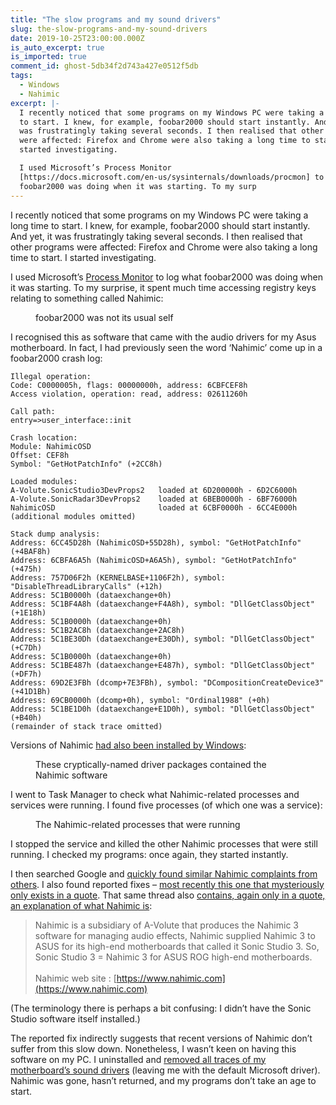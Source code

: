 ```yaml
---
title: "The slow programs and my sound drivers"
slug: the-slow-programs-and-my-sound-drivers
date: 2019-10-25T23:00:00.000Z
is_auto_excerpt: true
is_imported: true
comment_id: ghost-5db34f2d743a427e0512f5db
tags:
  - Windows
  - Nahimic
excerpt: |-
  I recently noticed that some programs on my Windows PC were taking a long time
  to start. I knew, for example, foobar2000 should start instantly. And yet, it
  was frustratingly taking several seconds. I then realised that other programs
  were affected: Firefox and Chrome were also taking a long time to start. I
  started investigating.

  I used Microsoft’s Process Monitor
  [https://docs.microsoft.com/en-us/sysinternals/downloads/procmon] to log what
  foobar2000 was doing when it was starting. To my surp
---
```




I recently noticed that some programs on my Windows PC were taking a long time
to start. I knew, for example, foobar2000 should start instantly. And yet, it
was frustratingly taking several seconds. I then realised that other programs
were affected: Firefox and Chrome were also taking a long time to start. I
started investigating.

I used Microsoft’s
[Process Monitor](https://docs.microsoft.com/en-us/sysinternals/downloads/procmon)
to log what foobar2000 was doing when it was starting. To my surprise, it spent
much time accessing registry keys relating to something called Nahimic:

<figure>
  <a href={foobar2000_Process_Monitor_png.src}>
    <PostImage
      src={foobar2000_Process_Monitor_png}
      alt="A screenshot of Process Monitor showing foobar2000 was accessing Nahimic registry keys"
    />
  </a>
  <figcaption>foobar2000 was not its usual self</figcaption>
</figure>

I recognised this as software that came with the audio drivers for my Asus
motherboard. In fact, I had previously seen the word ‘Nahimic’ come up in a
foobar2000 crash log:

```
Illegal operation:
Code: C0000005h, flags: 00000000h, address: 6CBFCEF8h
Access violation, operation: read, address: 02611260h

Call path:
entry=>user_interface::init

Crash location:
Module: NahimicOSD
Offset: CEF8h
Symbol: "GetHotPatchInfo" (+2CC8h)

Loaded modules:
A-Volute.SonicStudio3DevProps2   loaded at 6D200000h - 6D2C6000h
A-Volute.SonicRadar3DevProps2    loaded at 6BEB0000h - 6BF76000h
NahimicOSD                       loaded at 6CBF0000h - 6CC4E000h
(additional modules omitted)

Stack dump analysis:
Address: 6CC45D28h (NahimicOSD+55D28h), symbol: "GetHotPatchInfo" (+4BAF8h)
Address: 6CBFA6A5h (NahimicOSD+A6A5h), symbol: "GetHotPatchInfo" (+475h)
Address: 757D06F2h (KERNELBASE+1106F2h), symbol: "DisableThreadLibraryCalls" (+12h)
Address: 5C1B0000h (dataexchange+0h)
Address: 5C1BF4A8h (dataexchange+F4A8h), symbol: "DllGetClassObject" (+1E18h)
Address: 5C1B0000h (dataexchange+0h)
Address: 5C1B2AC8h (dataexchange+2AC8h)
Address: 5C1BE30Dh (dataexchange+E30Dh), symbol: "DllGetClassObject" (+C7Dh)
Address: 5C1B0000h (dataexchange+0h)
Address: 5C1BE487h (dataexchange+E487h), symbol: "DllGetClassObject" (+DF7h)
Address: 69D2E3FBh (dcomp+7E3FBh), symbol: "DCompositionCreateDevice3" (+41D1Bh)
Address: 69CB0000h (dcomp+0h), symbol: "Ordinal1988" (+0h)
Address: 5C1BE1D0h (dataexchange+E1D0h), symbol: "DllGetClassObject" (+B40h)
(remainder of stack trace omitted)
```

Versions of Nahimic
[had also been installed by Windows](https://www.catalog.update.microsoft.com/Search.aspx?q=a-volute):

<figure>
  <PostImage
    src={Windows_Update_png}
    alt="A screenshot of driver updates installed by Windows Update"
  />
  <figcaption>
    These cryptically-named driver packages contained the Nahimic software
  </figcaption>
</figure>

I went to Task Manager to check what Nahimic-related processes and services were
running. I found five processes (of which one was a service):

<figure>
  <PostImage
    src={nahimic_services_png}
    alt="A screenshot of Task Manager showing Nahimic processes"
  />
  <figcaption>The Nahimic-related processes that were running</figcaption>
</figure>

I stopped the service and killed the other Nahimic processes that were still
running. I checked my programs: once again, they started instantly.

I then searched Google and
[quickly found similar Nahimic complaints from others](https://rog.asus.com/forum/showthread.php?107802-Nahimic-Service-causing-programs-to-startup-slow).
I also found reported fixes –
[most recently this one that mysteriously only exists in a quote](<https://rog.asus.com/forum/showthread.php?105341-DRIVERS-Realtek-HD-Audio-(UAD)/page71#post786895>).
That same thread also
[contains, again only in a quote, an explanation of what Nahimic is](<https://rog.asus.com/forum/showthread.php?105341-DRIVERS-Realtek-HD-Audio-(UAD)#post738112>):

> Nahimic is a subsidiary of A-Volute that produces the Nahimic 3 software for
> managing audio effects, Nahimic supplied Nahimic 3 to ASUS for its high-end
> motherboards that called it Sonic Studio 3. So, Sonic Studio 3 = Nahimic 3 for
> ASUS ROG high-end motherboards.\
> \
> Nahimic web site : [https://www.nahimic.com](https://www.nahimic.com)

(The terminology there is perhaps a bit confusing: I didn’t have the Sonic
Studio software itself installed.)

The reported fix indirectly suggests that recent versions of Nahimic don’t
suffer from this slow down. Nonetheless, I wasn’t keen on having this software
on my PC. I uninstalled and
[removed all traces of my motherboard’s sound drivers](https://github.com/lostindark/DriverStoreExplorer)
(leaving me with the default Microsoft driver). Nahimic was gone, hasn’t
returned, and my programs don’t take an age to start.
